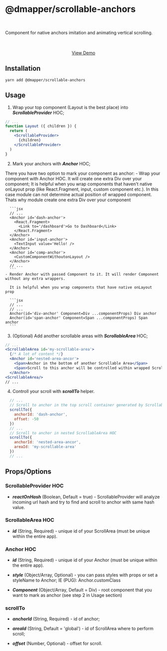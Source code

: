 # @dmapper/scrollable-anchors

<br />

Component for native anchors imitation and animating vertical scrolling.

<br />
<br />

<center>
  <a href='/scrollable-anchors-example#3'>View Demo</a>
</center>

## Installation

```yarn add @dmapper/scrollable-anchors```

## Usage

1. Wrap your top component (Layout is the best place) into ***ScrollableProvider*** HOC;

  ```jsx
  // ...
  function Layout ({ children }) {
    return (
      <ScrollableProvider>
        {children}
      </ScrollableProvider>
    )
  }
  ```

2. Mark your anchors with ***Anchor*** HOC;

  There you have two option to mark your component as anchor:
    - Wrap your component with Anchor HOC. It will create one extra Div over your component;
      It is helpful when you wrap components that haven't native onLayout prop (like React.Fragment, input, custom component etc.).
      In this case module can not determine actual position of wrapped component. Thats why module create one extra Div over your component

      ```jsx
      // ...
      <Anchor id='dash-anchor'>
        <React.Fragment>
          <Link to='/dashboard'>Go to Dashboard</Link>
        </React.Fragment>
      </Anchor>
      <Anchor id='input-anchor'>
        <TextInput value='Hello! />
      </Anchor>
      <Anchor id='comp-anchor'>
        <CustomComponentWithoutonLayout />
      </Anchor>
      // ...
      ```
    - Render Anchor with passed Component to it. It will render Component without any extra wrappers.

      It is helpful when you wrap components that have native onLayout prop

      ```jsx
      // ...
      // ...
      Anchor(id='div-anchor' Component=Div ...componentProps) Div anchor
      Anchor(id='span-anchor' Component=Span ...componentProps) Span anchor
      ```
3. (Optional) Add another scrollable areas with ***ScrollableArea*** HOC;

  ```jsx
  // ...
  <ScrollableArea id='my-scrollable-area'>
    {/* A lot of content */}
    <Anchor id='nested-area-ancor'>
      <Span>Anchor in the bottom of another Scrollable Area</Span>
      <Span>Scroll to this anchor will be controlled within wrapped ScrollableArea</Span>
    </Anchor>
  <ScrollableArea/>
  // ...
  ```

4. Controll your scroll with ***scrollTo*** helper.

  ```js
    // ...
    // Scroll to anchor in the top scroll container generated by ScrollableProvider HOC
    scrollTo({
      anchorId: 'dash-anchor',
      offset: -50
    })
    // ...
    // Scroll to anchor in nested ScrollableArea HOC
    scrollTo({
      anchorId: 'nested-area-ancor',
      areaId: 'my-scrollable-area'
    })
    // ...
  ```

## Props/Options

### ScrollableProvider HOC

* ***reactOnHash*** (Boolean, Default = true) - ScrollableProvider will analyze incoming url hash and try to find and scroll to anchor with same hash value.

### ScrollableArea HOC

* ***id*** (String, Required) - unique id of your ScrollArea (must be unique within the entire app).

### Anchor HOC

* ***id*** (String, Required) - unique id of your Anchor (must be unique within the entire app).

* ***style*** (Object/Array, Optional) - you can pass styles with props or set a styleName to Anchor; IE (PUG): Anchor.customClass

* ***Component*** (Object/Array, Default = Div) - root component that you want to mark as anchor (see step 2 in Usage section)

### scrollTo

* ***anchorId*** (String, Required) - id of anchor;

* ***areaId*** (String, Default = 'global') - id of ScrollArea where to perform scroll;

* ***offset*** (Number, Optional) - offset for scroll.







